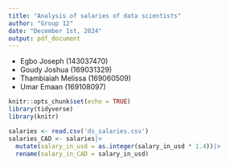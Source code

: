 ```yaml
---
title: "Analysis of salaries of data scientists"
author: "Group 12"
date: "December 1st, 2024"
output: pdf_document
---
```


-   Egbo Joseph (143037470)
-   Goudy Joshua (169031329)
-   Thambiaiah Melissa (169060509)
-   Umar Emaan (169108097)


```r
knitr::opts_chunk$set(echo = TRUE)
library(tidyverse)
library(knitr)
```

```r
salaries <- read.csv('ds_salaries.csv')
salaries_CAD <- salaries|>
  mutate(salary_in_usd = as.integer(salary_in_usd * 1.4))|>
  rename(salary_in_CAD = salary_in_usd) 
```


